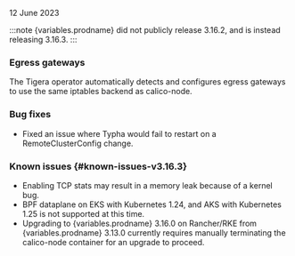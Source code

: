 12 June 2023

:::note
{variables.prodname} did not publicly release 3.16.2, and is instead releasing 3.16.3.
:::

### Egress gateways

The Tigera operator automatically detects and configures egress gateways to use the same iptables backend as calico-node.

### Bug fixes
- Fixed an issue where Typha would fail to restart on a RemoteClusterConfig change.

### Known issues {#known-issues-v3.16.3}

- Enabling TCP stats may result in a memory leak because of a kernel bug.
- BPF dataplane on EKS with Kubernetes 1.24, and AKS with Kubernetes 1.25 is not supported at this time.
- Upgrading to {variables.prodname} 3.16.0 on Rancher/RKE from {variables.prodname} 3.13.0 currently requires manually terminating the calico-node container for an upgrade to proceed.